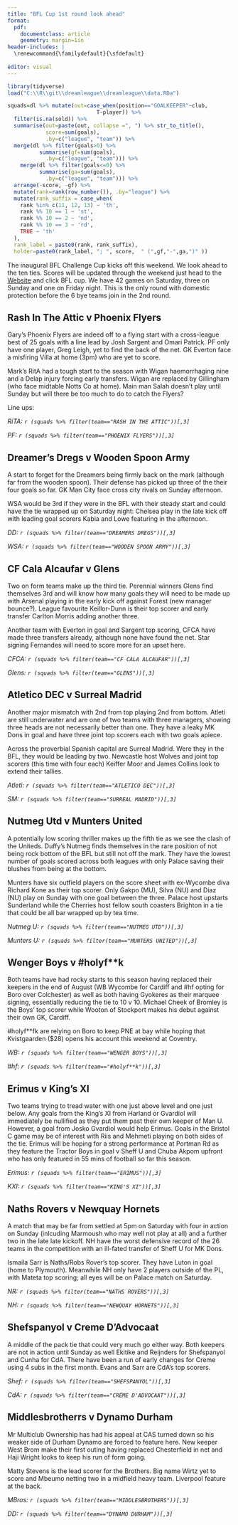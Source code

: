 ```yaml
---
title: "BFL Cup 1st round look ahead"
format:
  pdf:
    documentclass: article
    geometry: margin=1in
header-includes: |
  \renewcommand{\familydefault}{\sfdefault}
  
editor: visual
---
```


```r
library(tidyverse)
load("C:\\R\\git\\dreamleague\\dreamleague\\data.RDa")

squads=dl %>% mutate(out=case_when(position=="GOALKEEPER"~club,
                            T~player)) %>% 
  filter(is.na(sold)) %>% 
  summarise(out=paste(out, collapse =", ") %>% str_to_title(),
            score=sum(goals),
            .by=c("league", "team")) %>% 
  merge(dl %>% filter(goals>0) %>% 
          summarise(gf=sum(goals),
            .by=c("league", "team"))) %>% 
    merge(dl %>% filter(goals<=0) %>% 
          summarise(ga=sum(goals),
            .by=c("league", "team"))) %>% 
  arrange(-score, -gf) %>% 
  mutate(rank=rank(row_number()), .by="league") %>% 
  mutate(rank_suffix = case_when(
    rank %in% c(11, 12, 13) ~ 'th',
    rank %% 10 == 1 ~ 'st',
    rank %% 10 == 2 ~ 'nd',
    rank %% 10 == 3 ~ 'rd',
    TRUE ~ 'th'
  ),
  rank_label = paste0(rank, rank_suffix),
  holder=paste0(rank_label, "; ", score,  " (",gf,"-",ga,")" ))
```

The inaugural BFL Challenge Cup kicks off this weekend. We look ahead to the ten ties. Scores will be updated through the weekend just head to the [Website](https://sgbstats.shinyapps.io/dreamleague) and click BFL cup. We have 42 games on Saturday, three on Sunday and one on Friday night. This is the only round with domestic protection before the 6 bye teams join in the 2nd round.

## Rash In The Attic v Phoenix Flyers

::: {=latex}
\begin{minipage}[t]{0.48\textwidth}
\centering
\includegraphics[width=0.4\linewidth]{../dreamleague/img/RASHINTHEATTIC.png}

`r (squads %>% filter(team=="RASH IN THE ATTIC"))[,9]`in the BFL (Didsbury League)\\
Current Score: `r (squads %>% filter(team=="RASH IN THE ATTIC"))[,4]` (`r (squads %>% filter(team=="RASH IN THE ATTIC"))[,5]`-`r (squads %>% filter(team=="RASH IN THE ATTIC"))[,6]`)
\end{minipage}
\hfill
\begin{minipage}[t]{0.48\textwidth}
\centering
\includegraphics[width=0.5\linewidth]{../dreamleague/img/PHOENIXFLYERS.png}

`r (squads %>% filter(team=="PHOENIX FLYERS"))[,9]` in the Original League\\
`r (squads %>% filter(team=="PHOENIX FLYERS"))[,4]` (`r (squads %>% filter(team=="PHOENIX FLYERS"))[,5]`-`r (squads %>% filter(team=="PHOENIX FLYERS"))[,6]`)
\end{minipage}
:::

Gary's Phoenix Flyers are indeed off to a flying start with a cross-league best of 25 goals with a line lead by Josh Sargent and Omari Patrick. PF only have one player, Greg Leigh, yet to find the back of the net. GK Everton face a misfiring Villa at home (3pm) who are yet to score. 

Mark's RitA had a tough start to the season with Wigan haemorrhaging nine and a Delap injury forcing early transfers. Wigan are replaced by Gillingham (who face midtable Notts Co at home). Main man Salah doesn't play until Sunday but will there be too much to do to catch the Flyers?

Line ups:

*RiTA: `r (squads %>% filter(team=="RASH IN THE ATTIC"))[,3]`*

*PF: `r (squads %>% filter(team=="PHOENIX FLYERS"))[,3]`*

## Dreamer's Dregs v Wooden Spoon Army

::: {=latex}
\begin{minipage}[t]{0.48\textwidth}
\centering
\includegraphics[width=0.5\linewidth]{../dreamleague/img/DREAMERSDREGS.png}

`r (squads %>% filter(team=="DREAMERS DREGS"))[,10]`
\end{minipage}
\hfill
\begin{minipage}[t]{0.48\textwidth}
\centering
\includegraphics[width=0.5\linewidth]{../dreamleague/img/WOODENSPOONARMY.png}

`r (squads %>% filter(team=="WOODEN SPOON ARMY"))[,10]`
\end{minipage}
:::

A start to forget for the Dreamers being firmly back on the mark (although far from the wooden spoon). Their defense has picked up three of the their four goals so far. GK Man City face cross city rivals on Sunday afternoon.

WSA would be 3rd if they were in the BFL with their steady start and could have the tie wrapped up on Saturday night: Chelsea play in the late kick off with leading goal scorers Kabia and Lowe featuring in the afternoon.

*DD: `r (squads %>% filter(team=="DREAMERS DREGS"))[,3]`*

*WSA: `r (squads %>% filter(team=="WOODEN SPOON ARMY"))[,3]`*

## CF Cala Alcaufar v Glens

::: {=latex}
\begin{minipage}[t]{0.48\textwidth}
\centering
\includegraphics[width=0.4\linewidth]{../dreamleague/img/CFCALAALCAUFAR.png}

`r (squads %>% filter(team=="CF CALA ALCAUFAR"))[,10]`
\end{minipage}
\hfill
\begin{minipage}[t]{0.48\textwidth}
\centering
\includegraphics[width=0.5\linewidth]{../dreamleague/img/GLENS.png}

`r (squads %>% filter(team=="GLENS"))[,10]`
\end{minipage}
:::

Two on form teams make up the third tie. Perennial winners Glens find themselves 3rd and will know how many goals they will need to be made up with Arsenal playing in the early kick off against Forest (new manager bounce?). League favourite Keillor-Dunn is their top scorer and early transfer Carlton Morris adding another three. 

Another team with Everton in goal and Sargent top scoring, CFCA have made three transfers already, although none have found the net. Star signing Fernandes will need to score more for an upset here.

*CFCA: `r (squads %>% filter(team=="CF CALA ALCAUFAR"))[,3]`*

*Glens: `r (squads %>% filter(team=="GLENS"))[,3]`*

## Atletico DEC v Surreal Madrid

::: {=latex}
\begin{minipage}[t]{0.48\textwidth}
\centering
\includegraphics[width=0.5\linewidth]{../dreamleague/img/ATLETICODEC.png}

`r (squads %>% filter(team=="ATLETICO DEC"))[,10]`
\end{minipage}
\hfill
\begin{minipage}[t]{0.48\textwidth}
\centering
\includegraphics[width=0.6\linewidth]{../dreamleague/img/SURREALMADRID.png}

`r (squads %>% filter(team=="SURREAL MADRID"))[,10]`
\end{minipage}
:::

Another major mismatch with 2nd from top playing 2nd from bottom. Atleti are still underwater and are one of two teams with three managers, showing three heads are not necessarily better than one. They have a leaky MK Dons in goal and have three joint top scorers each with two goals apiece.

Across the proverbial Spanish capital are Surreal Madrid. Were they in the BFL, they would be leading by two. Newcastle host Wolves and joint top scorers (this time with four each) Keiffer Moor and James Collins look to extend their tallies.

*Atleti: `r (squads %>% filter(team=="ATLETICO DEC"))[,3]`*

*SM: `r (squads %>% filter(team=="SURREAL MADRID"))[,3]`*

## Nutmeg Utd v Munters United

::: {=latex}
\begin{minipage}[t]{0.48\textwidth}
\centering
\includegraphics[width=0.4\linewidth]{../dreamleague/img/NUTMEGUTD.png}

`r (squads %>% filter(team=="NUTMEG UTD"))[,10]`
\end{minipage}
\hfill
\begin{minipage}[t]{0.48\textwidth}
\centering
\includegraphics[width=0.5\linewidth]{../dreamleague/img/MUNTERSUNITED.png}

`r (squads %>% filter(team=="MUNTERS UNITED"))[,10]`
\end{minipage}
:::

A potentially low scoring thriller makes up the fifth tie as we see the clash of the Uniteds. Duffy's Nutmeg finds themselves in the rare position of not being rock bottom of the BFL but still not off the mark. They have the lowest number of goals scored across both leagues with only Palace saving their blushes from being at the bottom.

Munters have six outfield players on the score sheet with ex-Wycombe diva Richard Kone as their top scorer. Only Gakpo (MU), Silva (NU) and Diaz (NU) play on Sunday with one goal between the three. Palace host upstarts Sunderland while the Cherries host fellow south coasters Brighton in a tie that could be all bar wrapped up by tea time.

*Nutmeg U: `r (squads %>% filter(team=="NUTMEG UTD"))[,3]`*

*Munters U: `r (squads %>% filter(team=="MUNTERS UNITED"))[,3]`*

## Wenger Boys v #holyf**k

::: {=latex}
\begin{minipage}[t]{0.48\textwidth}
\centering
\includegraphics[width=0.5\linewidth]{../dreamleague/img/WENGERBOYS.png}

`r (squads %>% filter(team=="WENGER BOYS"))[,10]`
\end{minipage}
\hfill
\begin{minipage}[t]{0.48\textwidth}
\centering
\includegraphics[width=0.6\linewidth]{../dreamleague/img/HOLYFK.png}

`r (squads %>% filter(team=="#holyf**k"))[,10]`
\end{minipage}
:::

Both teams have had rocky starts to this season having replaced their keepers in the end of August (WB Wycombe for Cardiff and #hf opting for Boro over Colchester) as well as both having Gyokeres as their marquee signing, essentially reducing the tie to 10 v 10. Michael Cheek of Bromley is the Boys' top scorer while Wooton of Stockport makes his debut against their own GK, Cardiff. 

#holyf**fk are relying on Boro to keep PNE at bay while hoping that Kvistgaarden ($28) opens his account this weekend at Coventry.

*WB: `r (squads %>% filter(team=="WENGER BOYS"))[,3]`*

*#hf: `r (squads %>% filter(team=="#holyf**k"))[,3]`*

## Erimus v King's XI

::: {=latex}
\begin{minipage}[t]{0.48\textwidth}
\centering
\includegraphics[width=0.6\linewidth]{../dreamleague/img/ERIMUS.png}

`r (squads %>% filter(team=="ERIMUS"))[,10]`
\end{minipage}
\hfill
\begin{minipage}[t]{0.48\textwidth}
\centering
\includegraphics[width=0.5\linewidth]{../dreamleague/img/KINGSXI.png}

`r (squads %>% filter(team=="KING'S XI"))[,10]`
\end{minipage}
:::

Two teams trying to tread water with one just above level and one just below. Any goals from the King's XI from Harland or Gvardiol will immediately be nullified as they put them past their own keeper of Man U. However, a goal from Josko Gvardiol would help Erimus. Goals in the Bristol C game may be of interest with Riis and Mehmeti playing on both sides of the tie. Erimus will be hoping for a strong performance at Portman Rd as they feature the Tractor Boys in goal v Sheff U and Chuba Akpom upfront who has only featured in 55 mins of football so far this season.

*Erimus: `r (squads %>% filter(team=="ERIMUS"))[,3]`*

*KXI: `r (squads %>% filter(team=="KING'S XI"))[,3]`*

## Naths Rovers v Newquay Hornets
::: {=latex}
\begin{minipage}[t]{0.48\textwidth}
\centering
\includegraphics[width=0.4\linewidth]{../dreamleague/img/NATHSROVERS.png}

`r (squads %>% filter(team=="NATHS ROVERS"))[,10]`
\end{minipage}
\hfill
\begin{minipage}[t]{0.48\textwidth}
\centering
\includegraphics[width=0.5\linewidth]{../dreamleague/img/NEWQUAYHORNETS.png}

`r (squads %>% filter(team=="NEWQUAY HORNETS"))[,10]`
\end{minipage}
:::

A match that may be far from settled at 5pm on Saturday with four in action on Sunday (inlcuding Marmoush who may well not play at all) and a further two in the late late kickoff. NH have the worst defensive record of the 26 teams in the competition with an ill-fated transfer of Sheff U for MK Dons.

Ismaila Sarr is Naths/Robs Rover's top scorer. They have Luton in goal (home to Plymouth). Meanwhile NH only have 2 players outside of the PL, with Mateta top scoring; all eyes will be on Palace match on Saturday.

*NR: `r (squads %>% filter(team=="NATHS ROVERS"))[,3]`*

*NH: `r (squads %>% filter(team=="NEWQUAY HORNETS"))[,3]`*

## Shefspanyol v Creme D'Advocaat

::: {=latex}
\begin{minipage}[t]{0.48\textwidth}
\centering
\includegraphics[width=0.6\linewidth]{../dreamleague/img/SHEFSPANYOL.png}

`r (squads %>% filter(team=="SHEFSPANYOL"))[,10]`
\end{minipage}
\hfill
\begin{minipage}[t]{0.48\textwidth}
\centering
\includegraphics[width=0.5\linewidth]{../dreamleague/img/CRÈMEDADVOCAAT.png}

`r (squads %>% filter(team=="CRÈME D'ADVOCAAT"))[,10]`
\end{minipage}
:::

A middle of the pack tie that could very much go either way. Both keepers are not in action until Sunday as well Ekitike and Reijnders for Shefspanyol and Cunha for CdA. There have been a run of early changes for Creme using 4 subs in the first month. Evans and Sarr are CdA's top scorers. 

*Shef: `r (squads %>% filter(team=="SHEFSPANYOL"))[,3]`*

*CdA: `r (squads %>% filter(team=="CRÈME D'ADVOCAAT"))[,3]`*

## Middlesbrotherrs v Dynamo Durham

::: {=latex}
\begin{minipage}[t]{0.48\textwidth}
\centering
\includegraphics[width=0.5\linewidth]{../dreamleague/img/MIDDLESBROTHERS.png}

`r (squads %>% filter(team=="MIDDLESBROTHERS"))[,10]`
\end{minipage}
\hfill
\begin{minipage}[t]{0.48\textwidth}
\centering
\includegraphics[width=0.6\linewidth]{../dreamleague/img/DYNAMODURHAM.png}

`r (squads %>% filter(team=="DYNAMO DURHAM"))[,10]`
\end{minipage}
:::

Mr Multiclub Ownership has had his appeal at CAS turned down so his weaker side of Durham Dynamo are forced to feature here. New keeper West Brom make their first outing having replaced Chesterfield in net and Haji Wright looks to keep his run of form going. 

Matty Stevens is the lead scorer for the Brothers. Big name Wirtz yet to score and Mbeumo netting two in a midfield heavy team. Liverpool feature at the back.

*MBros: `r (squads %>% filter(team=="MIDDLESBROTHERS"))[,3]`*

*DD: `r (squads %>% filter(team=="DYNAMO DURHAM"))[,3]`*

